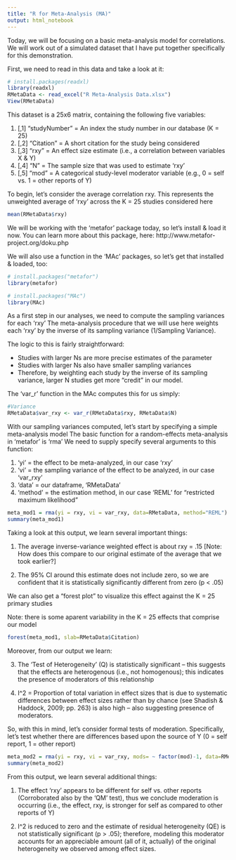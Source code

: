 ```yaml
---
title: "R for Meta-Analysis (MA)"
output: html_notebook
---
```


Today, we will be focusing on a basic meta-analysis model for correlations. We will work out of a simulated dataset that I have put together specifically for this demonstration.

First, we need to read in this data and take a look at it:
```r
# install.packages(readxl)
library(readxl)
RMetaData <- read_excel("R Meta-Analysis Data.xlsx")
View(RMetaData)
```

This dataset is a 25x6 matrix, containing the following five variables:

1) [,1] "studyNumber" = An index the study number in our database (K = 25)
2) [,2] "Citation" = A short citation for the study being considered
3) [,3] "rxy" = An effect size estimate (i.e., a correlation between variables X & Y)
4) [,4] "N" = The sample size that was used to estimate 'rxy'          
5) [,5] "mod" = A categorical study-level moderator variable (e.g., 0 = self vs. 1 = other reports of Y)

To begin, let's consider the average correlation rxy. 
This represents the unweighted average of 'rxy' across the K = 25 studies considered here
```r
mean(RMetaData$rxy)
```

We will be working with the 'metafor' package today, so let's install & load it now.
You can learn more about this package, here: http://www.metafor-project.org/doku.php

We will also use a function in the 'MAc' packages, so let's get that installed & loaded, too:
```r
# install.packages("metafor")
library(metafor)

# install.packages("MAc")
library(MAc)
```

As a first step in our analyses, we need to compute the sampling variances for each 'rxy'
The meta-analysis procedure that we will use here weights each 'rxy' by the inverse of its sampling variance (1/Sampling Variance).

The logic to this is fairly straightforward:

- Studies with larger Ns are more precise estimates of the parameter 
- Studies with larger Ns also have smaller sampling variances
- Therefore, by weighting each study by the inverse of its sampling variance, larger N studies get more "credit" in our model.

The 'var_r' function in the MAc computes this for us simply:
```r
#Variance 
RMetaData$var_rxy <- var_r(RMetaData$rxy, RMetaData$N)
```

With our sampling variances computed, let's start by specifying a simple meta-analysis model
The basic function for a random-effects meta-analysis in 'metafor' is 'rma'
We need to supply specify several arguments to this function:

1) 'yi' = the effect to be meta-analyzed, in our case 'rxy'
2) 'vi' = the sampling variance of the effect to be analyzed, in our case 'var_rxy'
3) 'data' = our dataframe, 'RMetaData'
4) 'method' = the estimation method, in our case 'REML' for "restricted maximum likelihood"
```r
meta_mod1 = rma(yi = rxy, vi = var_rxy, data=RMetaData, method="REML")
summary(meta_mod1)
```

Taking a look at this output, we learn several important things:

1) The average inverse-variance weighted effect is about rxy = .15 [Note: How does this compare to our original estimate of the average that we took earlier?]

2) The 95% CI around this estimate does not include zero, so we are confident that it is statistically significantly different from zero (p < .05)

We can also get a "forest plot" to visualize this effect against the K = 25 primary studies

Note: there is some aparent variability in the K = 25 effects that comprise our model
```r
forest(meta_mod1, slab=RMetaData$Citation)
```

Moreover, from our output we learn:

3) The 'Test of Heterogeneity' (Q) is statistically significant -- this suggests that the effects are heterogenous (i.e., not homogenous); this indicates the presence of moderators of this relationship

4) I^2 = Proportion of total variation in effect sizes that is due to systematic differences between effect sizes rather than by chance (see Shadish & Haddock, 2009; pp. 263) is also high -- also suggesting presence of moderators.


So, with this in mind, let's consider formal tests of moderation.
Specifically, let's test whether there are differences based upon the source of Y (0 = self report, 1 = other report)

```r
meta_mod2 = rma(yi = rxy, vi = var_rxy, mods= ~ factor(mod)-1, data=RMetaData, method="REML")
summary(meta_mod2)
```

From this output, we learn several additional things:

1) The effect 'rxy' appears to be different for self vs. other reports (Corroborated also by the 'QM' test), thus we conclude moderation is occurring (i.e., the effect, rxy, is stronger for self as compared to other reports of Y)

2) I^2 is reduced to zero and the estimate of residual heterogeneity (QE) is not statistically significant (p > .05); therefore, modeling this moderator accounts for an appreciable amount (all of it, actually) of the original heterogeneity we observed among effect sizes.
